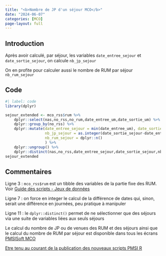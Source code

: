 ```yaml
---
title: "<b>Nombre de JP d'un séjour MCO</b>"
date: "2024-06-07"
categories: [MCO]
page-layout: full
---
```


## Introduction  

Après avoir calculé, par séjour, les variables `date_entree_sejour` et `date_sortie_sejour`, on calcule `nb_jp_sejour`   

On en profite pour calculer aussi le nombre de RUM par séjour `nb_rum_sejour`  

## Code  

```r
#| label: code
library(dplyr)

sejour_extended <- mco_rss$rum %>% 
    dplyr::select(nas,no_rss,no_rum,date_entree_um,date_sortie_um) %>% 
    dplyr::group_by(no_rss) %>% 
    dplyr::mutate(date_entree_sejour = min(date_entree_um), date_sortie_sejour = max(date_sortie_um),
                  nb_jp_sejour = as.integer(date_sortie_sejour-date_entree_sejour),
                  nb_rum_sejour = dplyr::n()
                  ) %>% 
    dplyr::ungroup() %>% 
    dplyr::distinct(nas,no_rss,date_entree_sejour,date_sortie_sejour,nb_jp_sejour,nb_rum_sejour)
sejour_extended
```

## Commentaires  

Ligne 3 : `mco_rss$rum` est un tibble des variables de la partie fixe des RUM. Voir [Guide des scripts - Jeux de données](http://localhost:3479/guide_post.html#via-pmsisoft-standard)  

Ligne 7 : on force en integer le calcul de la différence de dates qui, sinon, serait une différence en journées, peu pratique à manipuler  

Ligne 11 : le `dplyr::distinct()` permet de ne sélectionner que des séjours via une suite de variables liées aux seuls séjours  

Le calcul du nombre de JP ou de venues des RUM et des séjours ainsi que le calcul du nombre de RUM par séjour est disponible dans tous les écrans [PMSISoft MCO](https://www.pmsisoft.com/acces_pmsisoft_mco){target="_blank"}  

[Etre tenu au courant de la publication des nouveaux scripts PMSI R](http://www.lespmsi.com/scripts-pmsi-r/){target="_blank"}  
